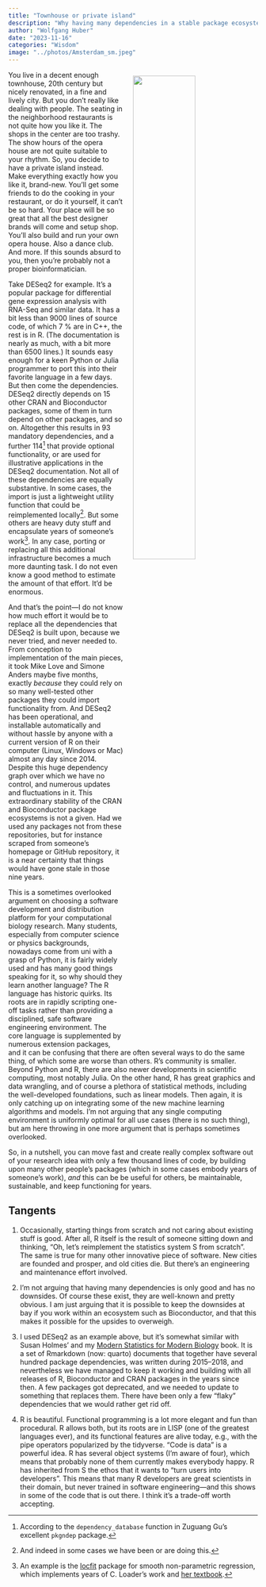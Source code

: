 ```yaml
---
title: "Townhouse or private island"
description: "Why having many dependencies in a stable package ecosystem can be good for your computational biology research"
author: "Wolfgang Huber"
date: "2023-11-16"
categories: "Wisdom"
image: "../photos/Amsterdam_sm.jpeg"
---
```


![](../photos/Amsterdam_0.jpg){width="50%" style="float:right; position:relative; padding-top:10px; padding-left:20px; padding-bottom:10px"}
You live in a decent enough townhouse, 20th century but nicely renovated, in a fine and lively city. But you don't really like dealing with people. The seating in the neighborhood restaurants is not quite how you like it. The shops in the center are too trashy. The show hours of the opera house are not quite suitable to your rhythm. So, you decide to have a private island instead. Make everything exactly how you like it, brand-new. You'll get some friends to do the cooking in your restaurant, or do it yourself, it can't be so hard. Your place will be so great that all the best designer brands will come and setup shop. You'll also build and run your own opera house. Also a dance club. And more. If this sounds absurd to you, then you're probably not a proper bioinformatician.

Take DESeq2 for example. It's a popular package for differential gene expression analysis with RNA-Seq and similar data. It has a bit less than 9000 lines of source code, of which 7 \% are in C++, the rest is in R. (The documentation is nearly as much, with a bit more than 6500 lines.) It sounds easy enough for a keen Python or Julia programmer to port this into their favorite language in a few days. But then come the dependencies. DESeq2 directly depends on 15 other CRAN and Bioconductor packages, some of them in turn depend on other packages, and so on. Altogether this results in 93 mandatory dependencies, and a further 114^[According to the `dependency_database` function in Zuguang Gu's excellent `pkgndep` package.] that provide optional functionality, or are used for illustrative applications in the DESeq2 documentation. Not all of these dependencies are equally substantive. In some cases, the import is just a lightweight utility function that could be reimplemented locally^[And indeed in some cases we have been or are doing this.]. But some others are heavy duty stuff and encapsulate years of someone's work^[An example is the [locfit](https://CRAN.R-project.org/package=locfit)  package for smooth non-parametric regression, which implements years of C.\ Loader's work and [her textbook](https://link.springer.com/book/10.1007/b98858).]. In any case, porting or replacing all this additional infrastructure becomes a much more daunting task. I do not even know a good method to estimate the amount of that effort. It'd be enormous.

And that's the point---I do not know how much effort it would be to replace all the dependencies that DESeq2 is built upon, because we never tried, and never needed to. From conception to implementation of the main pieces, it took Mike Love and Simone Anders maybe five months, exactly *because* they could rely on so many well-tested other packages they could import functionality from. And DESeq2 has been operational, and installable automatically and without hassle by anyone with a current version of R on their computer (Linux, Windows or Mac) almost any day since 2014. Despite this huge dependency graph over which we have no control, and numerous updates and fluctuations in it. This extraordinary stability of the CRAN and Bioconductor package ecosystems is not a given. Had we used any packages not from these repositories, but for instance scraped from someone's homepage or GitHub repository, it is a near certainty that things would have gone stale in those nine years.

This is a sometimes overlooked argument on choosing a software development and distribution platform for your computational biology research. Many students, especially from computer science or physics backgrounds, nowadays come from uni with a grasp of Python, it is fairly widely used and has many good things speaking for it, so why should they learn another language? The R language has historic quirks. Its roots are in rapidly scripting one-off tasks rather than providing a disciplined, safe software engineering environment. The core language is supplemented by numerous extension packages, and it can be confusing that there are often several ways to do the same thing, of which some are worse than others. R's community is smaller. Beyond Python and R, there are also newer developments in scientific computing, most notably Julia. On the other hand, R has great graphics and data wrangling, and of course a plethora of statistical methods, including the well-developed foundations, such as linear models. Then again, it is only catching up on integrating some of the new machine learning algorithms and models. I'm not arguing that any single computing environment is uniformly optimal for all use cases (there is no such thing), but am here throwing in one more argument that is perhaps sometimes overlooked.

So, in a nutshell, you can move fast and create really complex software out of your research idea with only a few thousand lines of code, by building upon many other people's packages (which in some cases embody years of someone's work), *and* this can be be useful for others, be maintainable, sustainable, and keep functioning for years.

## Tangents

1. Occasionally, starting things from scratch and not caring about existing stuff is good. After all, R itself is the result of someone sitting down and thinking, "Oh, let's reimplement the statistics system S from scratch". The same is true for many other innovative piece of software. New cities are founded and prosper, and old cities die. But there's an engineering and maintenance effort involved.

2. I'm not arguing that having many dependencies is only good and has no downsides. Of course these exist, they are well-known and pretty obvious. I am just arguing that it is possible to keep the downsides at bay if you work within an ecosystem such as Bioconductor, and that this makes it possible for the upsides to overweigh.

3. I used DESeq2 as an example above, but it's somewhat similar with Susan Holmes' and my [Modern Statistics for Modern Biology](https://www.huber.embl.de/msmb/) book. It is a set of Rmarkdown (now: quarto) documents that together have several hundred package dependencies, was written during 2015--2018, and nevertheless we have managed to keep it working and building with all releases of R, Bioconductor and CRAN packages in the years since then. A few packages got deprecated, and we needed to update to something that replaces them. There have been only a few "flaky" dependencies that we would rather get rid off.

4. R is beautiful. Functional programming is a lot more elegant and fun than procedural. R allows both, but its roots are in LISP (one of the greatest languages ever), and its functional features are alive today, e.g., with the pipe operators popularized by the tidyverse. "Code is data" is a powerful idea. R has several object systems (I'm aware of four), which means that probably none of them currently makes everybody happy. R has inherited from S the ethos that it wants to "turn users into developers". This means that many R developers are great scientists in their domain, but never trained in software engineering---and this shows in some of the code that is out there. I think it's a trade-off worth accepting.



<!--

DESeq2 sources (cat * | wc):
R code: 8344 lines, (376k)
C++ code: 607 lines (40k)
man pages: 3171 lines (216k)
vignette: 3367 lines (140k)

DESeq2 dependencies:
pkgndep::dependency_database()

-->
